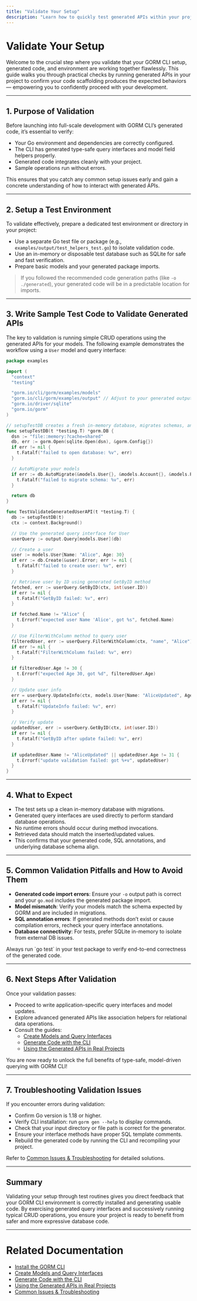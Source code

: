 ```yaml
---
title: "Validate Your Setup"
description: "Learn how to quickly test generated APIs within your project. Provides sample function calls and expected behaviors, ensuring that your environment and code scaffolding work as intended."
---
```


# Validate Your Setup

Welcome to the crucial step where you validate that your GORM CLI setup, generated code, and environment are working together flawlessly. This guide walks you through practical checks by running generated APIs in your project to confirm your code scaffolding produces the expected behaviors — empowering you to confidently proceed with your development.

---

## 1. Purpose of Validation

Before launching into full-scale development with GORM CLI’s generated code, it’s essential to verify:

- Your Go environment and dependencies are correctly configured.
- The CLI has generated type-safe query interfaces and model field helpers properly.
- Generated code integrates cleanly with your project.
- Sample operations run without errors.

This ensures that you catch any common setup issues early and gain a concrete understanding of how to interact with generated APIs.

---

## 2. Setup a Test Environment

To validate effectively, prepare a dedicated test environment or directory in your project:

- Use a separate Go test file or package (e.g., `examples/output/test_helpers_test.go`) to isolate validation code.
- Use an in-memory or disposable test database such as SQLite for safe and fast verification.
- Prepare basic models and your generated package imports.

> If you followed the recommended code generation paths (like `-o ./generated`), your generated code will be in a predictable location for imports.

---

## 3. Write Sample Test Code to Validate Generated APIs

The key to validation is running simple CRUD operations using the generated APIs for your models. The following example demonstrates the workflow using a `User` model and query interface:

```go
package examples

import (
  "context"
  "testing"

  "gorm.io/cli/gorm/examples/models"
  "gorm.io/cli/gorm/examples/output" // Adjust to your generated output package path
  "gorm.io/driver/sqlite"
  "gorm.io/gorm"
)

// setupTestDB creates a fresh in-memory database, migrates schemas, and returns the DB instance
func setupTestDB(t *testing.T) *gorm.DB {
  dsn := "file::memory:?cache=shared"
  db, err := gorm.Open(sqlite.Open(dsn), &gorm.Config{})
  if err != nil {
    t.Fatalf("failed to open database: %v", err)
  }

  // AutoMigrate your models
  if err := db.AutoMigrate(&models.User{}, &models.Account{}, &models.Pet{}); err != nil {
    t.Fatalf("failed to migrate schema: %v", err)
  }

  return db
}

func TestValidateGeneratedUserAPI(t *testing.T) {
  db := setupTestDB(t)
  ctx := context.Background()

  // Use the generated query interface for User
  userQuery := output.Query[models.User](db)

  // Create a user
  user := models.User{Name: "Alice", Age: 30}
  if err := db.Create(&user).Error; err != nil {
    t.Fatalf("failed to create user: %v", err)
  }

  // Retrieve user by ID using generated GetByID method
  fetched, err := userQuery.GetByID(ctx, int(user.ID))
  if err != nil {
    t.Fatalf("GetByID failed: %v", err)
  }

  if fetched.Name != "Alice" {
    t.Errorf("expected user Name 'Alice', got %s", fetched.Name)
  }

  // Use FilterWithColumn method to query user
  filteredUser, err := userQuery.FilterWithColumn(ctx, "name", "Alice")
  if err != nil {
    t.Fatalf("FilterWithColumn failed: %v", err)
  }

  if filteredUser.Age != 30 {
    t.Errorf("expected Age 30, got %d", filteredUser.Age)
  }

  // Update user info
  err = userQuery.UpdateInfo(ctx, models.User{Name: "AliceUpdated", Age: 31}, int(user.ID))
  if err != nil {
    t.Fatalf("UpdateInfo failed: %v", err)
  }

  // Verify update
  updatedUser, err := userQuery.GetByID(ctx, int(user.ID))
  if err != nil {
    t.Fatalf("GetByID after update failed: %v", err)
  }

  if updatedUser.Name != "AliceUpdated" || updatedUser.Age != 31 {
    t.Errorf("update validation failed: got %+v", updatedUser)
  }
}
```

---

## 4. What to Expect

- The test sets up a clean in-memory database with migrations.
- Generated query interfaces are used directly to perform standard database operations.
- No runtime errors should occur during method invocations.
- Retrieved data should match the inserted/updated values.
- This confirms that your generated code, SQL annotations, and underlying database schema align.

---

## 5. Common Validation Pitfalls and How to Avoid Them

- **Generated code import errors**: Ensure your `-o` output path is correct and your `go.mod` includes the generated package import.
- **Model mismatch**: Verify your models match the schema expected by GORM and are included in migrations.
- **SQL annotation errors**: If generated methods don’t exist or cause compilation errors, recheck your query interface annotations.
- **Database connectivity**: For tests, prefer SQLite in-memory to isolate from external DB issues.

<Tip>
Always run `go test` in your test package to verify end-to-end correctness of the generated code.
</Tip>

---

## 6. Next Steps After Validation

Once your validation passes:

- Proceed to write application-specific query interfaces and model updates.
- Explore advanced generated APIs like association helpers for relational data operations.
- Consult the guides:
  - [Create Models and Query Interfaces](../project-initialization/first-query-interface)
  - [Generate Code with the CLI](../project-initialization/run-generator)
  - [Using the Generated APIs in Real Projects](../../guides/core-workflows/using-generated-apis)

You are now ready to unlock the full benefits of type-safe, model-driven querying with GORM CLI!

---

## 7. Troubleshooting Validation Issues

If you encounter errors during validation:

- Confirm Go version is 1.18 or higher.
- Verify CLI installation: run `gorm gen --help` to display commands.
- Check that your input directory or file path is correct for the generator.
- Ensure your interface methods have proper SQL template comments.
- Rebuild the generated code by running the CLI and recompiling your project.

Refer to [Common Issues & Troubleshooting](/getting-started/troubleshooting-validation/common-issues) for detailed solutions.

---

## Summary
Validating your setup through test routines gives you direct feedback that your GORM CLI environment is correctly installed and generating usable code. By exercising generated query interfaces and successively running typical CRUD operations, you ensure your project is ready to benefit from safer and more expressive database code.


---

# Related Documentation

- [Install the GORM CLI](/getting-started/setup/installation)  
- [Create Models and Query Interfaces](/getting-started/project-initialization/first-query-interface)  
- [Generate Code with the CLI](/getting-started/project-initialization/run-generator)  
- [Using the Generated APIs in Real Projects](/guides/core-workflows/using-generated-apis)  
- [Common Issues & Troubleshooting](/getting-started/troubleshooting-validation/common-issues)